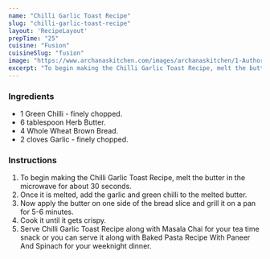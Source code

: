---
name: "Chilli Garlic Toast Recipe"
slug: "chilli-garlic-toast-recipe"
layout: 'RecipeLayout'
prepTime: "25"
cuisine: "Fusion"
cuisineSlug: "fusion"
image: "https://www.archanaskitchen.com/images/archanaskitchen/1-Author/Raksha_Kamat/Chili_Garlic_Toast.jpg"
excerpt: "To begin making the Chilli Garlic Toast Recipe, melt the butter in the microwave for about 30 seconds"
---

### Ingredients

- 1 Green Chilli - finely chopped.
- 6 tablespoon Herb Butter.
- 4 Whole Wheat Brown Bread.
- 2 cloves Garlic - finely chopped.

### Instructions

1. To begin making the Chilli Garlic Toast Recipe, melt the butter in the microwave for about 30 seconds.
1. Once it is melted, add the garlic and green chilli to the melted butter.
1. Now apply the butter on one side of the bread slice and grill it on a pan for 5-6 minutes.
1. Cook it until it gets crispy.
1. Serve Chilli Garlic Toast Recipe along with Masala Chai for your tea time snack or you can serve it along with Baked Pasta Recipe With Paneer And Spinach for your weeknight dinner.
